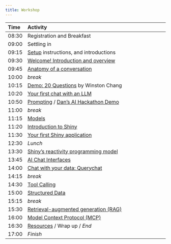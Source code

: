```yaml
---
title: Workshop
---
```


:::{.column-body}
| Time  | Activity                                                                 |
| :---- | :----------------------------------------------------------------------- |
| 08:30 | Registration and Breakfast                                               |
| 09:00 | Settling in                                                              |
| 09:15 | [Setup](setup.qmd) instructions, and introductions                       |
| 09:30 | [Welcome! Introduction and overview](01-welcome.qmd)                     |
| 09:45 | [Anatomy of a conversation](02-anatomy.qmd)                              |
| 10:00 | *break*                                                                  |
| 10:15 | [Demo: 20 Questions][demo20q] by Winston Chang                           |
| 10:20 | [Your first chat with an LLM](03-first.qmd)                              |
| 10:50 | [Prompting](04-prompt.qmd) / [Dan's AI Hackathon Demo][dan-ai-hackathon] |
| 11:00 | *break*                                                                  |
| 11:15 | [Models](05-models.qmd)                                                  |
| 11:20 | [Introduction to Shiny](06-shiny.qmd)                                    |
| 11:30 | [Your first Shiny application](07-app.qmd)                               |
| 12:30 | *Lunch*                                                                  |
| 13:30 | [Shiny's reactivity programming model](08-reactivity.qmd)                |
| 13:45 | [AI Chat Interfaces](09-chatbot.qmd)                                     |
| 14:00 | [Chat with your data: Querychat](10-querychat.qmd)                       |
| 14:15 | *break*                                                                  |
| 14:30 | [Tool Calling](11-tools.qmd)                                             |
| 15:00 | [Structured Data](12-structure.qmd)                                      |
| 15:15 | *break*                                                                  |
| 15:30 | [Retrieval-augmented generation (RAG)](13-rag.qmd)                       |
| 16:00 | [Model Context Protocol (MCP)](14-mcp.qmd)                               |
| 16:30 | [Resources](90-more.qmd) / Wrap up / *End*                               |
| 17:00 | *Finish*                                                                 |
:::

[demo20q]: https://github.com/chendaniely/nydsaic2025-llm/blob/main/code/20-questions/app.R
[dan-ai-hackathon]: https://github.com/chendaniely/ai-hackathon-2024
